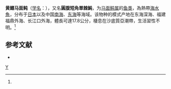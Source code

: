 {{Speciesbox 
| taxon = Thamnaconus hypargyreus
| status = NE
| status_system = IUCN3.1
| authority = Xu et Zhan, 1988<ref name='id8794'>{{cite web| url =http://www.bioinfo.cn/db05/BjdwSpecies.php?action=view&id=8794| title =黄鳍马面鲀| work =《中国动物物种编目数据库》| publisher =中国科学院微生物研究所| author =中国科学院动物研究所| accessdate =2009-04-16| deadurl =yes| archiveurl =https://web.archive.org/web/20160305011849/http://www.bioinfo.cn/db05/BjdwSpecies.php?action=view&id=8794| archivedate =2016-03-05}}</ref>
| synonyms = *''Monacanthus hypargyreus,Cope, 1871''
''Thamnaconus xanthopterus,Xu & Zhan, 1988''
}}

'''黄鳍马面鲀'''（[[学名|学名]]：{{lang|la|''Thamnaconus hypargyreus''}}），又名'''圓腹短角單棘魨'''，为[[马面鲀属|马面鲀属]]的[[鱼类|鱼类]]，為熱帶[[海水魚|海水魚]]，分布于[[日本|日本]]以及中国[[南海|南海]]、[[东海|东海]]等海域。该物种的模式产地在东海深海、福建福鼎外海、长江口外海，體長可達17.8公分，棲息在沙底質亞潮帶，生活習性不明。<ref name='id8794'/>

== 参考文献 ==
{{reflist}}
* {{TaiBNET| zh=圓腹短角單棘魨 | id=383000 | binomial=Thamnaconus hypargyreus | authority=Cope, 1871 | var= | accessdate=2013-01-24}}
{{Wikispecies|Thamnaconus hypargyreus}}
{{Taxonbar|from=Q3702961}}

[[Category:马面鲀属|Y]]


{{鲀形目小作品}}